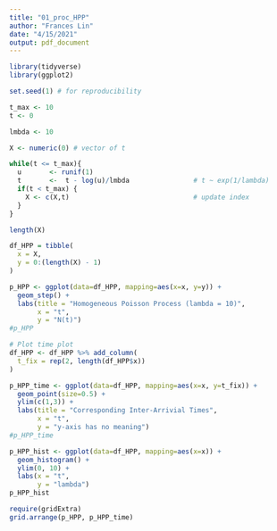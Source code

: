 ```yaml
---
title: "01_proc_HPP"
author: "Frances Lin"
date: "4/15/2021"
output: pdf_document
---
```


```r
library(tidyverse)
library(ggplot2)
```

```r
set.seed(1) # for reproducibility

t_max <- 10 
t <- 0 

lmbda <- 10

X <- numeric(0) # vector of t

while(t <= t_max){
  u       <- runif(1)
  t       <-  t - log(u)/lmbda                # t ~ exp(1/lambda)
  if(t < t_max) {
    X <- c(X,t)                               # update index 
  }
}
```

```r
length(X)
```

```r
df_HPP = tibble(
  x = X, 
  y = 0:(length(X) - 1)
)

p_HPP <- ggplot(data=df_HPP, mapping=aes(x=x, y=y)) +
  geom_step() + 
  labs(title = "Homogeneous Poisson Process (lambda = 10)", 
       x = "t", 
       y = "N(t)")
#p_HPP
```

```r
# Plot time plot
df_HPP <- df_HPP %>% add_column(
  t_fix = rep(2, length(df_HPP$x))
) 

p_HPP_time <- ggplot(data=df_HPP, mapping=aes(x=x, y=t_fix)) +
  geom_point(size=0.5) + 
  ylim(c(1,3)) +
  labs(title = "Corresponding Inter-Arrivial Times", 
       x = "t", 
       y = "y-axis has no meaning") 
#p_HPP_time
```

```r
p_HPP_hist <- ggplot(data=df_HPP, mapping=aes(x=x)) + 
  geom_histogram() + 
  ylim(0, 10) +
  labs(x = "t", 
       y = "lambda")
p_HPP_hist 
```

```r
require(gridExtra)
grid.arrange(p_HPP, p_HPP_time)
```



